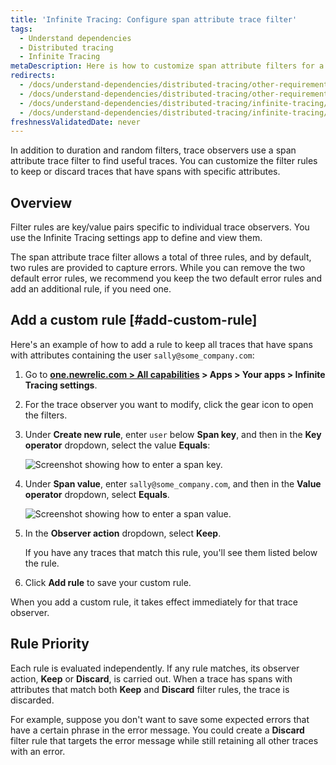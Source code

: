 ```yaml
---
title: 'Infinite Tracing: Configure span attribute trace filter'
tags:
  - Understand dependencies
  - Distributed tracing
  - Infinite Tracing
metaDescription: Here is how to customize span attribute filters for a trace observer.
redirects:
  - /docs/understand-dependencies/distributed-tracing/other-requirements/infinite-tracing-span-attribute-filters
  - /docs/understand-dependencies/distributed-tracing/other-requirements/infinite-tracing-span-attribute-trace-filter
  - /docs/understand-dependencies/distributed-tracing/infinite-tracing/infinite-tracing-span-attribute-trace-filter
  - /docs/understand-dependencies/distributed-tracing/infinite-tracing/infinite-tracing-configure-span-attribute-trace-filter
freshnessValidatedDate: never
---
```




In addition to duration and random filters, trace observers use a span attribute trace filter to find useful traces. You can customize the filter rules to keep or discard traces that have spans with specific attributes.

## Overview

Filter rules are key/value pairs specific to individual trace observers. You use the Infinite Tracing settings app to define and view them.

The span attribute trace filter allows a total of three rules, and by default, two rules are provided to capture errors. While you can remove the two default error rules, we recommend you keep the two default error rules and add an additional rule, if you need one.

## Add a custom rule [#add-custom-rule]

Here's an example of how to add a rule to keep all traces that have spans with attributes containing the user `sally@some_company.com`:

1. Go to **[one.newrelic.com > All capabilities](https://one.newrelic.com/all-capabilities) > Apps > Your apps > Infinite Tracing settings**.
2. For the trace observer you want to modify, click the gear icon to open the filters.
3. Under **Create new rule**, enter `user` below **Span key**, and then in the **Key operator** dropdown, select the value **Equals**:

   <img
     title="span_key.png"
     alt="Screenshot showing how to enter a span key."
     src={distributedtracingUpdateSpanKey}
   />
4. Under **Span value**, enter `sally@some_company.com`, and then in the **Value operator** dropdown, select **Equals**.

   <img
     title="span_value.png"
     alt="Screenshot showing how to enter a span value."
     src={distributedtracingUpdateSpanValue}
   />
5. In the **Observer action** dropdown, select **Keep**.

   <Callout variant="tip">
     If you have any traces that match this rule, you'll see them listed below the rule.
   </Callout>
6. Click **Add rule** to save your custom rule.

When you add a custom rule, it takes effect immediately for that trace observer.

## Rule Priority

Each rule is evaluated independently. If any rule matches, its observer action, **Keep** or **Discard**, is carried out. When a trace has spans with attributes that match both **Keep** and **Discard** filter rules, the trace is discarded.

For example, suppose you don't want to save some expected errors that have a certain phrase in the error message. You could create a **Discard** filter rule that targets the error message while still retaining all other traces with an error.
